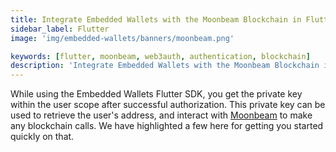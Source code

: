 ```yaml
---
title: Integrate Embedded Wallets with the Moonbeam Blockchain in Flutter
sidebar_label: Flutter
image: 'img/embedded-wallets/banners/moonbeam.png'

keywords: [flutter, moonbeam, web3auth, authentication, blockchain]
description: 'Integrate Embedded Wallets with the Moonbeam Blockchain in Flutter | Embedded Wallets'
---
```



<SEO
  title="Integrate Embedded Wallets with the Moonbeam Blockchain in Flutter"
  description="Integrate Embedded Wallets with the Moonbeam Blockchain in Flutter | Embedded Wallets"
  image="https://docs.metamask.io/img/embedded-wallets/banners/moonbeam.png"
  slug="/embedded-wallets/connect-blockchain/evm/moonbeam/flutter"
/>

While using the Embedded Wallets Flutter SDK, you get the private key within the user scope after successful authorization. This private key can be used to retrieve the user's address, and interact with [Moonbeam](https://moonbeam.network/networks/moonbeam/) to make any blockchain calls. We have highlighted a few here for getting you started quickly on that.

<EVMInteraction />
